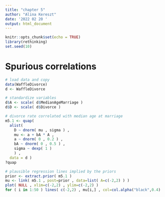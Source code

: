 ```yaml
---
title: "chapter 5"
author: "Alina Kereszt"
date: '2022 02 20 '
output: html_document
---
```


```r
knitr::opts_chunk$set(echo = TRUE)
library(rethinking)
set.seed(10)
```

# Spurious correlations
```r
# load data and copy
data(WaffleDivorce)
d <- WaffleDivorce

# standardize variables
d$A <- scale( d$MedianAgeMarriage )
d$D <- scale( d$Divorce )

# divorce rate correlated with median age at marriage
m5.1 <- quap(
  alist(
    D ~ dnorm( mu , sigma ) ,
    mu <- a + bA * A ,
    a ~ dnorm( 0 , 0.2 ) ,
    bA ~ dnorm( 0 , 0.5 ) ,
    sigma ~ dexp( 1 )
    ) , 
  data = d )
?quap

# plausible regression lines implied by the priors
prior <- extract.prior( m5.1 )
mu <- link( m5.1 , post=prior , data=list( A=c(-2,2) ) )
plot( NULL , xlim=c(-2,2) , ylim=c(-2,2) )
for ( i in 1:50 ) lines( c(-2,2) , mu[i,] , col=col.alpha("black",0.4) )
```































